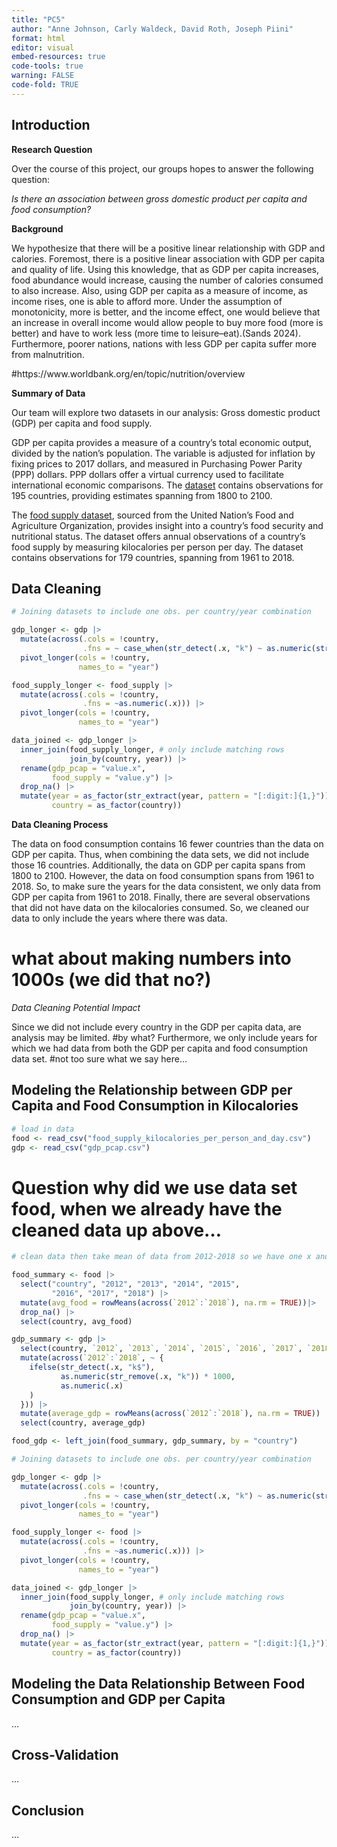 ```yaml
---
title: "PC5"
author: "Anne Johnson, Carly Waldeck, David Roth, Joseph Piini"
format: html
editor: visual
embed-resources: true
code-tools: true
warning: FALSE
code-fold: TRUE
---
```


## Introduction

**Research Question**

Over the course of this project, our groups hopes to answer the following question:

*Is there an association between gross domestic product per capita and food consumption?*

**Background**

We hypothesize that there will be a positive linear relationship with GDP and calories. Foremost, there is a positive linear association with GDP per capita and quality of life. Using this knowledge, that as GDP per capita increases, food abundance would increase, causing the number of calories consumed to also increase. Also, using GDP per capita as a measure of income, as income rises, one is able to afford more. Under the assumption of monotonicity, more is better, and the income effect, one would believe that an increase in overall income would allow people to buy more food (more is better) and have to work less (more time to leisure--eat).(Sands 2024). Furthermore, poorer nations, nations with less GDP per capita suffer more from malnutrition.

#https://www.worldbank.org/en/topic/nutrition/overview

**Summary of Data**

Our team will explore two datasets in our analysis: Gross domestic product (GDP) per capita and food supply.

GDP per capita provides a measure of a country's total economic output, divided by the nation's population. The variable is adjusted for inflation by fixing prices to 2017 dollars, and measured in Purchasing Power Parity (PPP) dollars. PPP dollars offer a virtual currency used to facilitate international economic comparisons. The [dataset](https://www.gapminder.org/data/documentation/gd001/) contains observations for 195 countries, providing estimates spanning from 1800 to 2100.

The [food supply dataset](https://www.fao.org/faostat/en/#home), sourced from the United Nation's Food and Agriculture Organization, provides insight into a country's food security and nutritional status. The dataset offers annual observations of a country's food supply by measuring kilocalories per person per day. The dataset contains observations for 179 countries, spanning from 1961 to 2018.

## Data Cleaning

```r
# Joining datasets to include one obs. per country/year combination

gdp_longer <- gdp |>
  mutate(across(.cols = !country,
                .fns = ~ case_when(str_detect(.x, "k") ~ as.numeric(str_remove(.x, "k")) * 1000, TRUE ~ as.numeric(.x)))) |>
  pivot_longer(cols = !country,
               names_to = "year")

food_supply_longer <- food_supply |>
  mutate(across(.cols = !country,
                .fns = ~as.numeric(.x))) |>
  pivot_longer(cols = !country,
               names_to = "year")

data_joined <- gdp_longer |>
  inner_join(food_supply_longer, # only include matching rows
             join_by(country, year)) |>
  rename(gdp_pcap = "value.x",
         food_supply = "value.y") |>
  drop_na() |>
  mutate(year = as_factor(str_extract(year, pattern = "[:digit:]{1,}")),
         country = as_factor(country))

```

**Data Cleaning Process**

The data on food consumption contains 16 fewer countries than the data on GDP per capita. Thus, when combining the data sets, we did not include those 16 countries. Additionally, the data on GDP per capita spans from 1800 to 2100. However, the data on food consumption spans from 1961 to 2018. So, to make sure the years for the data consistent, we only data from GDP per capita from 1961 to 2018. Finally, there are several observations that did not have data on the kilocalories consumed. So, we cleaned our data to only include the years where there was data.

# what about making numbers into 1000s (we did that no?)

*Data Cleaning Potential Impact*

Since we did not include every country in the GDP per capita data, are analysis may be limited. #by what? Furthermore, we only include years for which we had data from both the GDP per capita and food consumption data set. #not too sure what we say here...

## Modeling the Relationship between GDP per Capita and Food Consumption in Kilocalories

```r
# load in data
food <- read_csv("food_supply_kilocalories_per_person_and_day.csv")
gdp <- read_csv("gdp_pcap.csv")
```

# Question why did we use data set food, when we already have the cleaned data up above...

```r
# clean data then take mean of data from 2012-2018 so we have one x and one y value for each country

food_summary <- food |>
  select("country", "2012", "2013", "2014", "2015",
         "2016", "2017", "2018") |>
  mutate(avg_food = rowMeans(across(`2012`:`2018`), na.rm = TRUE))|> 
  drop_na() |>
  select(country, avg_food)

gdp_summary <- gdp |>
  select(country, `2012`, `2013`, `2014`, `2015`, `2016`, `2017`, `2018`) |>
  mutate(across(`2012`:`2018`, ~ {
    ifelse(str_detect(.x, "k$"),
           as.numeric(str_remove(.x, "k")) * 1000,
           as.numeric(.x)
    )
  })) |>
  mutate(average_gdp = rowMeans(across(`2012`:`2018`), na.rm = TRUE)) |>
  select(country, average_gdp)

food_gdp <- left_join(food_summary, gdp_summary, by = "country")
```

```r
# Joining datasets to include one obs. per country/year combination

gdp_longer <- gdp |>
  mutate(across(.cols = !country,
                .fns = ~ case_when(str_detect(.x, "k") ~ as.numeric(str_remove(.x, "k")) * 1000, TRUE ~ as.numeric(.x)))) |>
  pivot_longer(cols = !country,
               names_to = "year")

food_supply_longer <- food |>
  mutate(across(.cols = !country,
                .fns = ~as.numeric(.x))) |>
  pivot_longer(cols = !country,
               names_to = "year")

data_joined <- gdp_longer |>
  inner_join(food_supply_longer, # only include matching rows
             join_by(country, year)) |>
  rename(gdp_pcap = "value.x",
         food_supply = "value.y") |>
  drop_na() |>
  mutate(year = as_factor(str_extract(year, pattern = "[:digit:]{1,}")),
         country = as_factor(country))

```

## Modeling the Data Relationship Between Food Consumption and GDP per Capita

...

## Cross-Validation

...

## Conclusion

...
